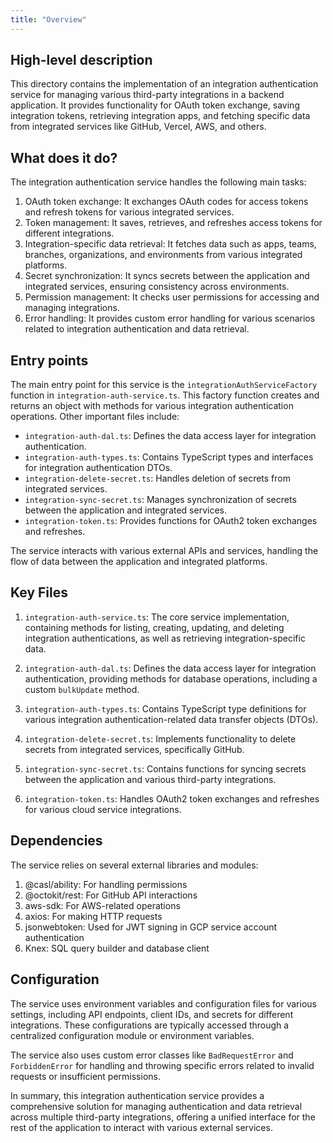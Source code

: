 ```yaml
---
title: "Overview"
---
```


## High-level description
This directory contains the implementation of an integration authentication service for managing various third-party integrations in a backend application. It provides functionality for OAuth token exchange, saving integration tokens, retrieving integration apps, and fetching specific data from integrated services like GitHub, Vercel, AWS, and others.

## What does it do?
The integration authentication service handles the following main tasks:

1. OAuth token exchange: It exchanges OAuth codes for access tokens and refresh tokens for various integrated services.
2. Token management: It saves, retrieves, and refreshes access tokens for different integrations.
3. Integration-specific data retrieval: It fetches data such as apps, teams, branches, organizations, and environments from various integrated platforms.
4. Secret synchronization: It syncs secrets between the application and integrated services, ensuring consistency across environments.
5. Permission management: It checks user permissions for accessing and managing integrations.
6. Error handling: It provides custom error handling for various scenarios related to integration authentication and data retrieval.

## Entry points
The main entry point for this service is the `integrationAuthServiceFactory` function in `integration-auth-service.ts`. This factory function creates and returns an object with methods for various integration authentication operations. Other important files include:

- `integration-auth-dal.ts`: Defines the data access layer for integration authentication.
- `integration-auth-types.ts`: Contains TypeScript types and interfaces for integration authentication DTOs.
- `integration-delete-secret.ts`: Handles deletion of secrets from integrated services.
- `integration-sync-secret.ts`: Manages synchronization of secrets between the application and integrated services.
- `integration-token.ts`: Provides functions for OAuth2 token exchanges and refreshes.

The service interacts with various external APIs and services, handling the flow of data between the application and integrated platforms.

## Key Files
1. `integration-auth-service.ts`: The core service implementation, containing methods for listing, creating, updating, and deleting integration authentications, as well as retrieving integration-specific data.

2. `integration-auth-dal.ts`: Defines the data access layer for integration authentication, providing methods for database operations, including a custom `bulkUpdate` method.

3. `integration-auth-types.ts`: Contains TypeScript type definitions for various integration authentication-related data transfer objects (DTOs).

4. `integration-delete-secret.ts`: Implements functionality to delete secrets from integrated services, specifically GitHub.

5. `integration-sync-secret.ts`: Contains functions for syncing secrets between the application and various third-party integrations.

6. `integration-token.ts`: Handles OAuth2 token exchanges and refreshes for various cloud service integrations.

## Dependencies
The service relies on several external libraries and modules:

1. @casl/ability: For handling permissions
2. @octokit/rest: For GitHub API interactions
3. aws-sdk: For AWS-related operations
4. axios: For making HTTP requests
5. jsonwebtoken: Used for JWT signing in GCP service account authentication
6. Knex: SQL query builder and database client

## Configuration
The service uses environment variables and configuration files for various settings, including API endpoints, client IDs, and secrets for different integrations. These configurations are typically accessed through a centralized configuration module or environment variables.

The service also uses custom error classes like `BadRequestError` and `ForbiddenError` for handling and throwing specific errors related to invalid requests or insufficient permissions.

In summary, this integration authentication service provides a comprehensive solution for managing authentication and data retrieval across multiple third-party integrations, offering a unified interface for the rest of the application to interact with various external services.